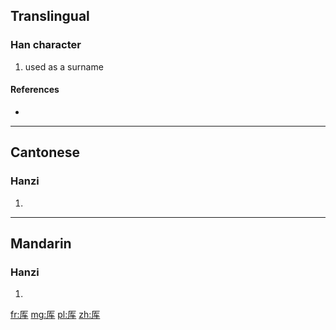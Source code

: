{{also|厙}}
==Translingual==

===Han character===
{{Han char|rn=27|rad=厂|as=04|sn=6|four=|canj=一大手 (MKQ), X一大手 (XMKQ)}}

# used as a surname

====References====
* {{Han ref|kx=0160.371|hdz=10069.080|uh=538D|ud=21389}}

----

==Cantonese==

===Hanzi===
{{yue-hanzi|jyut=|y=se3|tra=厙}}

# {{defn|lang=yue|sort=厂04}}

----

==Mandarin==

===Hanzi===
{{cmn-hanzi|tra=厙|pin=[[shè]] ([[she4]])|wg=she<sup>4</sup>}}

# {{defn|lang=cmn|sort=厂04}}

[[fr:厍]]
[[mg:厍]]
[[pl:厍]]
[[zh:厍]]